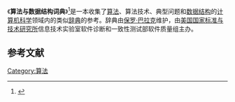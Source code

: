 《'''算法与数据结构词典'''》<ref>{{Cite web |url=http://www.nist.gov/dads/ |title=算法与数据结构词典 |accessdate=2008-08-06 |archive-date=2005-06-24 |archive-url=https://web.archive.org/web/20050624234059/http://www.nist.gov/dads/ |dead-url=no }}</ref>是一本收集了[[算法|算法]]、算法技术、典型问题和[[数据结构|数据结构]]的[[计算机科学|计算机科学]]领域内的类似[[辞典|辞典]]的参考。辞典由[[保罗·巴拉克|保罗·巴拉克]]维护，由[[美国国家标准与技术研究所|美国国家标准与技术研究所]]信息技术实验室软件诊断和一致性测试部软件质量组主办。

==参考文献==
{{Reflist}}

[[Category:算法|Category:算法]]